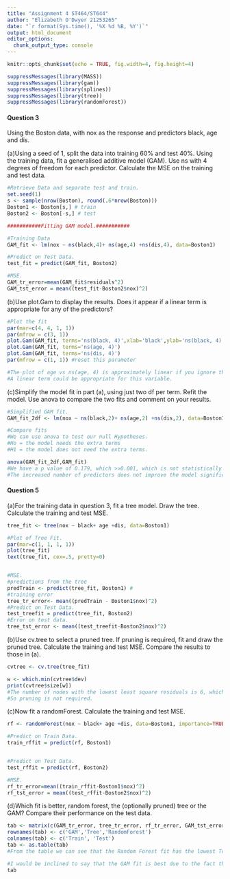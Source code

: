 ---
title: "Assignment 4 ST464/ST644"
author: "Elizabeth O'Dwyer 21253265"
date: "`r format(Sys.time(), '%X %d %B, %Y')`"
output: html_document
editor_options: 
  chunk_output_type: console
---

```{r setup, include=FALSE}
knitr::opts_chunk$set(echo = TRUE, fig.width=4, fig.height=4)
```


```{r, eval=T, echo=FALSE}
suppressMessages(library(MASS))
suppressMessages(library(gam))
suppressMessages(library(splines))
suppressMessages(library(tree))
suppressMessages(library(randomForest))
```









#### Question 3
Using the Boston data, with nox as the response and predictors black, age and dis.




(a)Using a seed of 1, split the data into training 60% and test 40%. Using the training
data, fit a generalised additive model (GAM). Use ns with 4 degrees of freedom for
each predictor. Calculate the MSE on the training and test data.
```{r}
#Retrieve Data and separate test and train.
set.seed(1)
s <- sample(nrow(Boston), round(.6*nrow(Boston)))
Boston1 <- Boston[s,] # train
Boston2 <- Boston[-s,] # test

###########Fitting GAM model.###########

#Training Data
GAM_fit <- lm(nox ~ ns(black,4)+ ns(age,4) +ns(dis,4), data=Boston1)

#Predict on Test Data.
test_fit = predict(GAM_fit, Boston2)

#MSE.
GAM_tr_error=mean(GAM_fit$residuals^2)
GAM_tst_error = mean((test_fit-Boston2$nox)^2)
```


(b)Use plot.Gam to display the results. Does it appear if a linear term is appropriate
for any of the predictors?
```{r}
#Plot the fit
par(mar=c(4, 4, 1, 1))
par(mfrow = c(3, 1))
plot.Gam(GAM_fit, terms='ns(black, 4)',xlab='black',ylab='ns(black, 4)')
plot.Gam(GAM_fit, terms='ns(age, 4)')
plot.Gam(GAM_fit, terms='ns(dis, 4)')
par(mfrow = c(1, 1)) #reset this parameter

#The plot of age vs ns(age, 4) is approximately linear if you ignore the bump in the middle.
#A linear term could be appropriate for this variable.
```




(c)Simplify the model fit in part (a), using just two df per term. Refit the model. Use
anova to compare the two fits and comment on your results.
```{r}
#Simplified GAM fit.
GAM_fit_2df <- lm(nox ~ ns(black,2)+ ns(age,2) +ns(dis,2), data=Boston1)

#Compare fits
#We can use anova to test our null Hypotheses.
#Ho = the model needs the extra terms
#H1 = the model does not need the extra terms.

anova(GAM_fit_2df,GAM_fit)
#We have a p value of 0.179, which >>0.001, which is not statistically significant.
#The increased number of predictors does not improve the model significantly.
```





#### Question 5





(a)For the training data in question 3, fit a tree model. Draw the tree. Calculate the
training and test MSE.
```{r}
tree_fit <- tree(nox ~ black+ age +dis, data=Boston1)

#Plot of Tree Fit.
par(mar=c(1, 1, 1, 1))
plot(tree_fit)
text(tree_fit, cex=.5, pretty=0)


#MSE.
#predictions from the tree
predTrain <- predict(tree_fit, Boston1) # 
#training error
tree_tr_error<- mean((predTrain - Boston1$nox)^2) 
#Predict on Test Data.
test_treefit = predict(tree_fit, Boston2)
#Error on test data.
tree_tst_error <- mean((test_treefit-Boston2$nox)^2)
```


(b)Use cv.tree to select a pruned tree. If pruning is required, fit and draw the pruned
tree. Calculate the training and test MSE. Compare the results to those in (a).
```{r}
cvtree <- cv.tree(tree_fit)

w <- which.min(cvtree$dev)
print(cvtree$size[w])
#The number of nodes with the lowest least square residuals is 6, which is the same as the full tree.
#So pruning is not required.
```




(c)Now fit a randomForest. Calculate the training and test MSE.
```{r}
rf <- randomForest(nox ~ black+ age +dis, data=Boston1, importance=TRUE)

#Predict on Train Data.
train_rffit = predict(rf, Boston1)


#Predict on Test Data.
test_rffit = predict(rf, Boston2)

#MSE.
rf_tr_error=mean((train_rffit-Boston1$nox)^2)
rf_tst_error = mean((test_rffit-Boston2$nox)^2)
```

(d)Which fit is better, random forest, the (optionally pruned) tree or the GAM? Compare
their performance on the test data.
```{r}
tab <- matrix(c(GAM_tr_error, tree_tr_error, rf_tr_error, GAM_tst_error, tree_tst_error, rf_tst_error), ncol=2)
rownames(tab) <- c('GAM','Tree','RandomForest')
colnames(tab) <- c('Train', 'Test')
tab <- as.table(tab)
#From the table we can see that the Random Forest fit has the lowest Train error. The GAM fit however has the lowest test error.

#I would be inclined to say that the GAM fit is best due to the fact that there is smallest discrepancy between train and test error, as well as having the lowest test error, indicating that the model generalises better.
tab
```